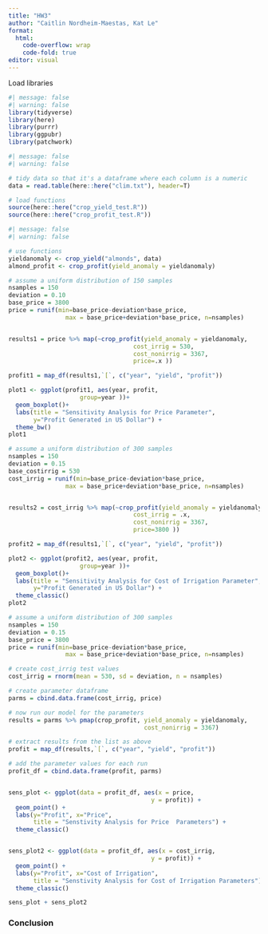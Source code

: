 ```yaml
---
title: "HW3"
author: "Caitlin Nordheim-Maestas, Kat Le"
format: 
  html:
    code-overflow: wrap
    code-fold: true
editor: visual
---
```


Load libraries

```r
#| message: false
#| warning: false
library(tidyverse)
library(here)
library(purrr)
library(ggpubr)
library(patchwork)
```

```r
#| message: false
#| warning: false

# tidy data so that it's a dataframe where each column is a numeric
data = read.table(here::here("clim.txt"), header=T)

# load functions
source(here::here("crop_yield_test.R"))
source(here::here("crop_profit_test.R"))
```

```r
#| message: false
#| warning: false

# use functions
yieldanomaly <- crop_yield("almonds", data)
almond_profit <- crop_profit(yield_anomaly = yieldanomaly)
```

```r

# assume a uniform distribution of 150 samples
nsamples = 150
deviation = 0.10
base_price = 3800
price = runif(min=base_price-deviation*base_price, 
                max = base_price+deviation*base_price, n=nsamples)


results1 = price %>% map(~crop_profit(yield_anomaly = yieldanomaly,
                                   cost_irrig = 530, 
                                   cost_nonirrig = 3367,
                                   price=.x ))

profit1 = map_df(results1,`[`, c("year", "yield", "profit"))

plot1 <- ggplot(profit1, aes(year, profit, 
                    group=year ))+
  geom_boxplot()+
  labs(title = "Sensitivity Analysis for Price Parameter",
       y="Profit Generated in US Dollar") +
  theme_bw()
plot1
```

```r
# assume a uniform distribution of 300 samples
nsamples = 150
deviation = 0.15
base_costirrig = 530
cost_irrig = runif(min=base_price-deviation*base_price, 
                max = base_price+deviation*base_price, n=nsamples)


results2 = cost_irrig %>% map(~crop_profit(yield_anomaly = yieldanomaly,
                                   cost_irrig = .x, 
                                   cost_nonirrig = 3367,
                                   price=3800 ))

profit2 = map_df(results1,`[`, c("year", "yield", "profit"))

plot2 <- ggplot(profit2, aes(year, profit, 
                    group=year ))+
  geom_boxplot()+
  labs(title = "Sensitivity Analysis for Cost of Irrigation Parameter",
       y="Profit Generated in US Dollar") +
  theme_classic()
plot2
```

```r
# assume a uniform distribution of 300 samples
nsamples = 150
deviation = 0.15
base_price = 3800
price = runif(min=base_price-deviation*base_price, 
                max = base_price+deviation*base_price, n=nsamples)

# create cost_irrig test values
cost_irrig = rnorm(mean = 530, sd = deviation, n = nsamples)

# create parameter dataframe
parms = cbind.data.frame(cost_irrig, price)

# now run our model for the parameters
results = parms %>% pmap(crop_profit, yield_anomaly = yieldanomaly,
                                      cost_nonirrig = 3367)

# extract results from the list as above
profit = map_df(results,`[`, c("year", "yield", "profit"))

# add the parameter values for each run
profit_df = cbind.data.frame(profit, parms)


sens_plot <- ggplot(data = profit_df, aes(x = price, 
                                        y = profit)) +
  geom_point() +
  labs(y="Profit", x="Price",
       title = "Senstivity Analysis for Price  Parameters") +
  theme_classic()


sens_plot2 <- ggplot(data = profit_df, aes(x = cost_irrig, 
                                        y = profit)) +
  geom_point() +
  labs(y="Profit", x="Cost of Irrigation",
       title = "Senstivity Analysis for Cost of Irrigation Parameters") +
  theme_classic()

sens_plot + sens_plot2
```

### Conclusion
